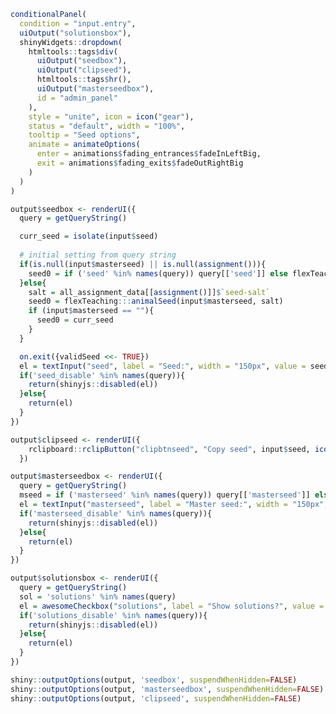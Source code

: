 
```r

conditionalPanel(
  condition = "input.entry",
  uiOutput("solutionsbox"),
  shinyWidgets::dropdown(
    htmltools::tags$div(
      uiOutput("seedbox"),
      uiOutput("clipseed"),
      htmltools::tags$hr(),
      uiOutput("masterseedbox"),
      id = "admin_panel"
    ),
    style = "unite", icon = icon("gear"),
    status = "default", width = "100%",
    tooltip = "Seed options",
    animate = animateOptions(
      enter = animations$fading_entrances$fadeInLeftBig,
      exit = animations$fading_exits$fadeOutRightBig
    )
  )
)

```

```r

output$seedbox <- renderUI({
  query = getQueryString()

  curr_seed = isolate(input$seed)
  
  # initial setting from query string
  if(is.null(input$masterseed) || is.null(assignment())){
    seed0 = if ('seed' %in% names(query)) query[['seed']] else flexTeaching::pkg_options()$initial_seed
  }else{
    salt = all_assignment_data[[assignment()]]$`seed-salt`
    seed0 = flexTeaching:::animalSeed(input$masterseed, salt)
    if (input$masterseed == ""){
      seed0 = curr_seed
    }
  }

  on.exit({validSeed <<- TRUE})
  el = textInput("seed", label = "Seed:", width = "150px", value = seed0)
  if('seed_disable' %in% names(query)){
    return(shinyjs::disabled(el))
  }else{
    return(el)
  }
})

output$clipseed <- renderUI({
    rclipboard::rclipButton("clipbtnseed", "Copy seed", input$seed, icon("clipboard"))
  })

output$masterseedbox <- renderUI({
  query = getQueryString()
  mseed = if ('masterseed' %in% names(query)) query[['masterseed']] else ""
  el = textInput("masterseed", label = "Master seed:", width = "150px", value = mseed)
  if('masterseed_disable' %in% names(query)){
    return(shinyjs::disabled(el))
  }else{
    return(el)
  }
})

output$solutionsbox <- renderUI({
  query = getQueryString()
  sol = 'solutions' %in% names(query)
  el = awesomeCheckbox("solutions", label = "Show solutions?", value = sol)
  if('solutions_disable' %in% names(query)){
    return(shinyjs::disabled(el))
  }else{
    return(el)
  }
})
```

```r

shiny::outputOptions(output, 'seedbox', suspendWhenHidden=FALSE)
shiny::outputOptions(output, 'masterseedbox', suspendWhenHidden=FALSE)
shiny::outputOptions(output, 'clipseed', suspendWhenHidden=FALSE)

```

